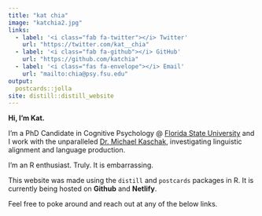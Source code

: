 ```yaml
---
title: "kat chia"
image: "katchia2.jpg"
links:
  - label: '<i class="fab fa-twitter"></i> Twitter'
    url: "https://twitter.com/kat__chia"
  - label: '<i class="fab fa-github"></i> GitHub'
    url: "https://github.com/katchia"
  - label: '<i class="fas fa-envelope"></i> Email'
    url: "mailto:chia@psy.fsu.edu"
output:
  postcards::jolla
site: distill::distill_website
---
```



**Hi, I'm Kat.**

I'm a PhD Candidate in Cognitive Psychology @ [Florida State University](https://psy.fsu.edu/) and I work with the unparalleled [Dr. Michael Kaschak](https://psy.fsu.edu/php/people/people.php?_tr=1_5#), investigating linguistic alignment and language production.

I'm an R enthusiast. Truly. It is embarrassing.

This website was made using the `distill` and `postcards` packages in R. It is currently being hosted on **Github** and **Netlify**.


Feel free to poke around and reach out at any of the below links.

